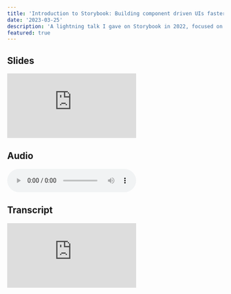 ```yaml
---
title: 'Introduction to Storybook: Building component driven UIs faster'
date: '2023-03-25'
description: 'A lightning talk I gave on Storybook in 2022, focused on how engineering and design teams can come together to adopt Storybook successfully'
featured: true
---
```


## Slides

<div className="">
  <iframe
    src="https://docs.google.com/presentation/d/e/2PACX-1vQ0ljQ7PdXGproId0Xo3-RRhK4s_rw_PECI0I9Qr_6Q1FWEjjCXnOwx1NqlENUZkZE-S8FuT291s8yj/embed?start=false&loop=false&delayms=60000"
    frameborder="0"
    className="aspect-video w-full"
    allowfullscreen="true"
    mozallowfullscreen="true"
    webkitallowfullscreen="true"
  ></iframe>
</div>

## Audio

<audio controls>
  <source src="/audio/storybook.mp3" type="audio/mp3" />
  Your browser does not support the MP3 audio elements. Try the Descript player below!
</audio>

## Transcript

<div>
  <iframe
    src="https://share.descript.com/embed/jsPX3v7pYAa"
    frameborder="0"
    className="aspect-video w-full"
    allowfullscreen
  />
</div>

## Summary

Building user interfaces (UIs) can be a difficult and time-consuming process.
However, adopting an atomic design system can make the process faster,
collaborative and efficient. In this post, we'll explore what component-driven
UI means, the benefits of adopting it, and how Storybook can be used to keep
design and engineering teams in sync.

### What Does Component-Driven UI Mean?

Component-driven UI is a development and design practice of building UIs with
modular components. UIs are built from the "bottom up," starting with basic
components and progressively combining them to assemble screens. Components
are built in isolation, and their states are defined. This approach allows
developers to build UIs with standardized, interchangeable building blocks or
LEGO blocks.

### What Are the Benefits of Component-Driven UI?

Component-driven UI has several benefits, including:

- **Reusability** - Using components allows developers to reuse the
  same piece many times over many projects. Each piece is self-contained and interchangeable with other pieces.

- **Testability** - Testing components individually is much more
  manageable than testing an entire system all at once. Storybook unlocks more formal
  testing opportunities through snapshot, accessibility, and interaction
  testing.

- **Efficiency** - Using a component-based approach will speed up
  every step in the process. When components live in a central library, team
  members can use, add, or update them at any time during the process. Component reuse allows costs and time-to-market to be reduced.

- **Consistency** - Having a robust component library ensures user experience consistency across all projects by acting as the source of truth.

- **Maintainability** - Component-based applications are easier to maintain, as changing one component propagates across the whole application in a predictable way. Bug fixes to components apply everywhere automatically.

### What are some other benefits of Storybook?

Storybook also unlocks component-level testing:

- Visual snapshot testing helps catch issues with components before they make it
  to production by highlighting any unexpected changes
- Accessibility testing ensures that user interfaces are easy for
  everyone to use, not just those with disabilities. For example, adding tabIndex to forms can make them more accessible for people who may only have one hand free, such as when trying to fill out a form while holding a coffee
- Storybook's AXE add-on flags when accessibility standards are not met, which is
  important for larger enterprise and government deals with legal accessibility
  requirements.
- Interaction testing can also be done at the component level, ensuring that components behave as expected.

### How Does This Change the Contract Between Engineering and Design?

Design and engineering teams have to agree on what a completed component is,
publish the Storybook publicly so stakeholders can give feedback, and use as
few components as possible, preferring props where possible. This avoids
component specialization bloat. Storybook should be used as the "source of
truth" where possible, with reviews and feedback given based on components
rather than the overall product, so fixes can be applied at the component
level.
